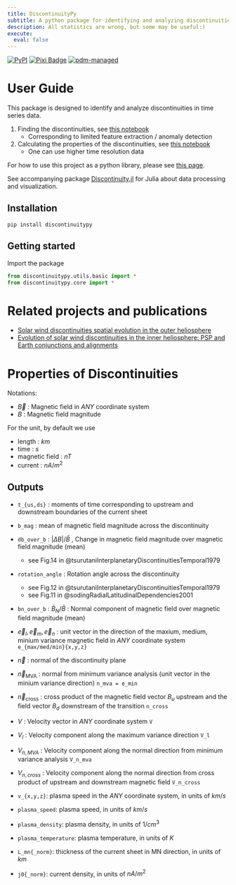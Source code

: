 ```yaml
---
title: DiscontinuityPy
subtitle: A python package for identifying and analyzing discontinuities for time series data.
description: All statistics are wrong, but some may be useful:)
execute: 
  eval: false
---
```


[![PyPI](https://img.shields.io/pypi/v/discontinuitypy)](https://pypi.org/project/discontinuitypy)
[![Pixi Badge](https://img.shields.io/endpoint?url=https://raw.githubusercontent.com/prefix-dev/pixi/main/assets/badge/v0.json)](https://pixi.sh)
[![pdm-managed](https://img.shields.io/badge/pdm-managed-blueviolet)](https://pdm-project.org)

# User Guide

This package is designed to identify and analyze discontinuities in time series data.

1. Finding the discontinuities, see [this notebook](./01_ids_detection.ipynb)
    - Corresponding to limited feature extraction / anomaly detection
2. Calculating the properties of the discontinuities, see [this notebook](./02_ids_properties.ipynb)
    - One can use higher time resolution data

For how to use this project as a python library, please see [this page](./00_ids_finder.ipynb).

See accompanying package [Discontinuity.jl](https://beforerr.github.io/Discontinuity.jl) for Julia about data processing and visualization.

## Installation

```shell
pip install discontinuitypy
```

## Getting started

Import the package

```python
from discontinuitypy.utils.basic import *
from discontinuitypy.core import *
```

# Related projects and publications

- [Solar wind discontinuities spatial evolution in the outer heliosphere](https://beforerr.github.io/ids_spatial_evolution_juno/)
- [Evolution of solar wind discontinuities in the inner heliosphere: PSP and Earth conjunctions and alignments](https://beforerr.github.io/psp_conjunction/)


<!-- We have developed a pipeline to identify solar wind discontinuities. (Modular, Performant, Scalable) -->

# Properties of Discontinuities

Notations:

- $\vec{B}$ : Magnetic field in *ANY* coordinate system
- $B$ : Magnetic field magnitude

For the unit, by default we use

-   length : $km$
-   time : $s$
-   magnetic field : $nT$
-   current : $nA/m^2$

## Outputs

- `t_{us,ds}` :  moments of time corresponding to upstream and downstream boundaries of the current sheet
- `b_mag` : mean of magnetic field magnitude across the discontinuity
- `db_over_b` : $|\Delta B|/\bar{B}$ , Change in magnetic field magnitude over magnetic field magnitude (mean)
    - see Fig.14 in @tsurutaniInterplanetaryDiscontinuitiesTemporal1979
- `rotation_angle` : Rotation angle across the discontinuity
    - see Fig.12 in @tsurutaniInterplanetaryDiscontinuitiesTemporal1979
    - see Fig.11 in @sodingRadialLatitudinalDependencies2001
- `bn_over_b` : $\bar{B}_N/\bar{B}$ : Normal component of magnetic field over magnetic field magnitude (mean)


- $\vec{e}_l, \vec{e}_m, \vec{e}_n$ : unit vector in the direction of the maxium, medium, minium variance magnetic field in *ANY* coordinate system `e_{max/med/min}{x,y,z}`
- $\vec{n}$ : normal of the discontinuity plane
- $\vec{n}_{\text{MVA}}$ : normal from minimum variance analysis (unit vector in the minium variance direction) `n_mva = e_min`
- $\vec{n}_{\text{cross}}$ : cross product of the magnetic field vector $B_u$ upstream and the field vector $B_d$ downstream of the transition `n_cross`

- $V$ : Velocity vector in *ANY* coordinate system `V`
- $V_l$ : Velocity component along the maximum variance direction `V_l`
- $V_{n,MVA}$ : Velocity component along the normal direction from minimum variance analysis `V_n_mva`
- $V_{n,cross}$ : Velocity component along the normal direction from cross product of upstream and downstream magnetic field `V_n_cross`


-   `v_{x,y,z}`: plasma speed in the *ANY* coordinate system, in units of $km/s$

-   `plasma_speed`: plasma speed, in units of $km/s$

-   `plasma_density`: plasma density, in units of $1/cm^{3}$

-   `plasma_temperature`: plasma temperature, in units of $K$

-   `L_mn{_norm}`: thickness of the current sheet in MN direction, in units of $km$

-   `j0{_norm}`: current density, in units of $nA/m^2$

